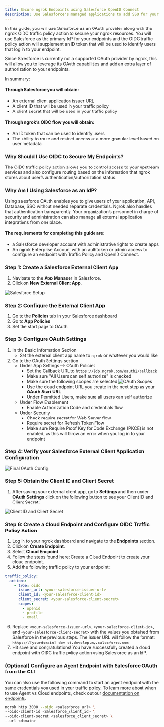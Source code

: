 ```yaml
---
title: Secure ngrok Endpoints using Salesforce OpenID Connect
description: Use Salesforce's managed applications to add SSO for your ngrok resources
---
```


 In this guide, you will use Salesforce as an OAuth provider along with the ngrok OIDC traffic policy action to secure your ngrok resources. You will use Salesforce as the primary IdP for your endpoints and the OIDC traffic policy action will supplement an ID token that will be used to identify users that log in to your endpoint. 


Since Salesforce is currently not a supported OAuth provider by ngrok, this will allow you to leverage its OAuth capabilities and add an extra layer of authorization to your endpoints. 

In summary: 

#### Through Salesforce you will obtain: 
- An external client application issuer URL 
- A client ID that will be used in your traffic policy 
- A client secret that will be used in your traffic policy 

#### Through ngrok’s OIDC flow you will obtain: 
- An ID token that can be used to identify users 
- The ability to route and restrict access at a more granular level based on user metadata



### Why Should I Use OIDC to Secure My Endpoints? 


The OIDC traffic policy action allows you to control access to your upstream services and also configure routing based on the information that ngrok stores about user’s authentication/authorization status. 

### Why Am I Using Salesforce as an IdP? 

Using salesforce OAuth enables you to give users of your application, API, Database, SSO without needed separate credentials. Ngrok also handles that authentication transparently. Your organization’s personnel in charge of security and administration can also manage all external application integrations from one place. 
	
#### The requirements for completing this guide are:
- a Salesforce developer account with administrative rights to create apps
- An ngrok Enterprise Account with an authtoken or admin access to configure an endpoint with Traffic Policy and OpenID Connect.


### Step 1: Create a Salesforce External Client App
1. Navigate to the **App Manager** in Salesforce.
2. Click on **New External Client App**.

![Salesforce Setup](img/external_client_create.png)

### Step 2: Configure the External Client App
1. Go to the **Policies** tab in your Salesforce dashboard 
2. Go to **App Policies**
3. Set the start page to OAuth

### Step 3: Configure OAuth Settings 
1. In the Basic Information Section
    - Set the external client app name to `ngrok` or whatever you would like 
2. Go to the OAuth Settings section
    - Under App Settings--> OAuth Policies
        - Set the Callback URL to `https://idp.ngrok.com/oauth2/callback`
        - Make sure "All Users can self authorize" is checked
        - Make sure the following scopes are selected 
        ![OAuth Scopes](img/oauthscopes.png)
        - Use the cloud endpoint URL you create in the next step as your **OAuth Start URL**
        - Under Permitted Users, make sure all users can self authorize
    - Under Flow Enablement
        - Enable Authorization Code and credentials flow 
    - Under Security
        - Check require secret for Web Server flow 
        - Require secret for Refresh Token Flow 
        - Make sure Require Proof Key for Code Exchange (PKCE) is not enabled, as this will throw an error when you log in to your endpoint

### Step 4: Verify your Salesforce External Client Application Configuration
![Final OAuth Config](img/oauthconfig.png)

### Step 5: Obtain the Client ID and Client Secret
1. After saving your external client app, go to **Settings** and then under **OAuth Settings** click on the following button to see your Client ID and Client Secret:

![Client ID and Client Secret](img/keyandsecret.png)

### Step 6: Create a Cloud Endpoint and Configure OIDC Traffic Policy Action 

1. Log in to your ngrok dashboard and navigate to the **Endpoints** section.
2. Click on **Create Endpoint**.
3. Select **Cloud Endpoint** 
4. Follow the steps found here: 
   [Create a Cloud Endpoint](https://ngrok.com/docs/universal-gateway/cloud-endpoints/quickstart/#dashboard) to create your cloud endpoint.
5. Add the following traffic policy to your endpoint:

```yaml
traffic_policy:
  actions:
    - type: oidc
      issuer_url: <your-salesforce-issuer-url>
      client_id: <your-salesforce-client-id>
      client_secret: <your-salesforce-client-secret>
      scopes:
        - openid
        - profile
        - email
```
6. Replace `<your-salesforce-issuer-url>`, `<your-salesforce-client-id>`, and `<your-salesforce-client-secret>` with the values you obtained from Salesforce in the previous steps. The issuer URL will follow the format: ```https://[yourdomain]-dev-ed.develop.my.salesforce.com```
7. Hit save and congratulations! You have successfully created a cloud endpoint with OIDC traffic policy action using Salesforce as an IdP.


### (Optional) Configure an Agent Endpoint with Salesforce OAuth from the CLI 

You can also use the following command to start an agent endpoint with the same credentials you used in your traffic policy. To learn more about when 
to use Agent vs Cloud endpoints, check out our [documentation on endpoints](https://ngrok.com/docs/universal-gateway/endpoints/).

````bash 
ngrok http 3000 --oidc <salesforce_url> \
--oidc-client-id <salesforce_client_id> \
--oidc-client-secret <salesforce_client_secret> \
--url <domain>
````

